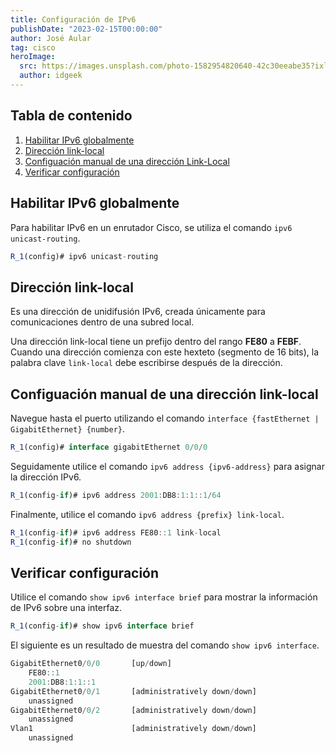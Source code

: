 ```yaml
---
title: Configuración de IPv6
publishDate: "2023-02-15T00:00:00"
author: José Aular
tag: cisco
heroImage:
  src: https://images.unsplash.com/photo-1582954820640-42c30eeabe35?ixlib=rb-4.0.3&ixid=MnwxMjA3fDB8MHxwaG90by1wYWdlfHx8fGVufDB8fHx8&auto=format&fit=crop&w=870&q=80
  author: idgeek
---
```


## Tabla de contenido

1.  [Habilitar IPv6 globalmente](/blog/configuracion-ipv6#habilitar-ipv6-globalmente)
2.  [Dirección link-local](/blog/configuracion-ipv6#dirección-link-local)
3.  [Configuación manual de una dirección Link-Local](/blog/configuracion-ipv6#configuación-manual-de-una-dirección-link-local)
4.  [Verificar configuración](/blog/configuracion-ipv6#verificar-configuración)

## Habilitar IPv6 globalmente

Para habilitar IPv6 en un enrutador Cisco, se utiliza el comando `ipv6 unicast-routing`.

```js title="Router #1"
R_1(config)# ipv6 unicast-routing
```

## Dirección link-local

Es una dirección de unidifusión IPv6, creada únicamente para comunicaciones dentro de una subred local.

Una dirección link-local tiene un prefijo dentro del rango **FE80** a **FEBF**. Cuando una dirección comienza con este hexteto (segmento de 16 bits), la palabra clave `link-local` debe escribirse después de la dirección.

## Configuación manual de una dirección link-local

Navegue hasta el puerto utilizando el comando `interface {fastEthernet | GigabitEthernet} {number}`.

```js title="Router #1"
R_1(config)# interface gigabitEthernet 0/0/0
```

Seguidamente utilice el comando `ipv6 address {ipv6-address}` para asignar la dirección IPv6.

```js title="Router #1"
R_1(config-if)# ipv6 address 2001:DB8:1:1::1/64
```

Finalmente, utilice el comando `ipv6 address {prefix} link-local`.

```js title="Router #1"
R_1(config-if)# ipv6 address FE80::1 link-local
R_1(config-if)# no shutdown
```

## Verificar configuración

Utilice el comando `show ipv6 interface brief` para mostrar la información de IPv6 sobre una interfaz.

```js title="Router #1"
R_1(config-if)# show ipv6 interface brief
```

El siguiente es un resultado de muestra del comando `show ipv6 interface`.

```js title="Router #1"
GigabitEthernet0/0/0       [up/down]
    FE80::1
    2001:DB8:1:1::1
GigabitEthernet0/0/1       [administratively down/down]
    unassigned
GigabitEthernet0/0/2       [administratively down/down]
    unassigned
Vlan1                      [administratively down/down]
    unassigned
```
